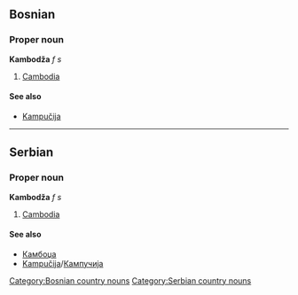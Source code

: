 ==Bosnian==
===Proper noun===
'''Kambodža''' ''f s''
#[[Cambodia]]
====See also====
*[[Kampučija]]
[[Category:Bosnian country nouns]]
----
==Serbian==
===Proper noun===
'''Kambodža''' ''f s''
#[[Cambodia]]
====See also====
*[[Камбоџа]]
*[[Kampučija]]/[[Кампучија]]
[[Category:Serbian country nouns]]